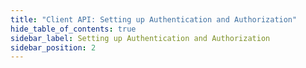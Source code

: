```yaml
---
title: "Client API: Setting up Authentication and Authorization"
hide_table_of_contents: true
sidebar_label: Setting up Authentication and Authorization
sidebar_position: 2
---
```





<LanguageSwitcher supportedLanguages={supportedLanguages} />

<LanguageContent language="csharp">
   <SettingUpAuthenticationAndAuthorizationCsharp />
</LanguageContent>

<LanguageContent language="java">
   <SettingUpAuthenticationAndAuthorizationJava />
</LanguageContent>

<LanguageContent language="nodejs">
   <SettingUpAuthenticationAndAuthorizationNodejs />
</LanguageContent>


<!---
### Getting Started
- [Installation : Setup Wizard Walkthrough](../start/installation/setup-wizard)

### Client API
- [What is a Document Store](../client-api/what-is-a-document-store)
- [Creating a Document Store](../client-api/creating-document-store)
- [Setting up Default Database](../client-api/setting-up-default-database)

### Server
- [Security Overview](../server/security/overview)
- [Security Clearance &amp; Permissions](../server/security/authorization/security-clearance-and-permissions)
- [Client Certificiate Usage](../server/security/authentication/client-certificate-usage)
- [Certificate Management](../server/security/authentication/certificate-management)

### Security
- [How to Create Secured Server](../server/security/overview)
- [Security Clearance &amp; Permissions](../server/security/authorization/security-clearance-and-permissions)

### Document Store
- [What is a Document Store](../client-api/what-is-a-document-store)
- [Creating a Document Store](../client-api/creating-document-store)
- [Setting up Default Database](../client-api/setting-up-default-database)


-->